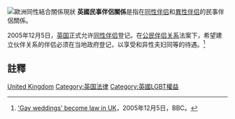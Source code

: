 {{SSU}}
[[Image:Same-sex marriage map Europe detailed.svg|left|thumb|'''歐洲同性結合關係現狀'''
{{legend|#000080|承認同性婚姻}}
{{legend|#0066FF|承認其他形式的同性結合}}
{{legend|#AACCFF|承認普通法婚姻}}
{{legend|#FFD42A|法案考慮中}}
{{legend|#cccccc|不承認或現狀未知}}
{{legend|#D40000|禁止同性婚姻}}]]
'''英國民事伴侶關係'''是指在[[同性伴侣|同性伴侣]]和[[異性伴侣|異性伴侣]]的民事伴侶關係。

2005年12月5日，[[英国|英国]]正式允许[[同性伴侣|同性伴侣]]登记。在[[公民伴侣关系|公民伴侣关系]]法案下，希望建立伙伴关系的伴侣必须在当地政府登记，以享受和异性夫妇同等的待遇。<ref>[http://news.bbc.co.uk/1/hi/uk/4493094.stm 'Gay weddings' become law in UK]，2005年12月5日，BBC。</ref>

==註釋==
{{Reflist}}

{{Status of same-sex unions}}

[[Category:各國民事結合|United Kingdom]]
[[Category:英国法律|Category:英国法律]]
[[Category:英國LGBT權益|Category:英國LGBT權益]]